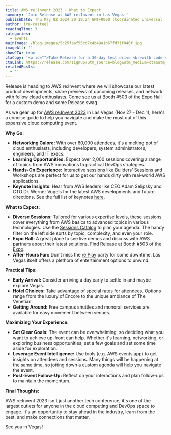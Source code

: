 ```yaml
---
title: AWS re:Invent 2023 - What to Expect
summary: 'Join Release at AWS re:Invent in Las Vegas '
publishDate: Thu May 02 2024 20:19:24 GMT+0000 (Coordinated Universal Time)
author: ira-casteel
readingTime: 3
categories:
  - events
mainImage: /blog-images/5c25faaf55cd7c4b49a1b67fd71f046f.jpg
imageAlt: ''
showCTA: true
ctaCopy: '<p id="">Take Release for a 30-day test drive <br>with code #CONF23</p>'
ctaLink: https://release.com/signup?utm_source=blog&utm_medium=cta&utm_campaign=reaws
relatedPosts:
  - ''
---
```


Release is heading to AWS re:Invent where we will showcase our latest product developments, share previews of upcoming releases, and network with fellow cloud enthusiasts. Come see us at Booth #503 of the Expo Hall for a custom demo and some Release swag.

As we gear up for [AWS re:Invent 2023](https://reinvent.awsevents.com/) in Las Vegas (Nov 27 - Dec 1), here's a concise guide to help you navigate and make the most out of this expansive cloud computing event.

‍**Why Go:**
*   **Networking Galore:** With over 60,000 attendees, it's a melting pot of cloud enthusiasts, including developers, system administrators, engineers, and IT execs.
*   **Learning Opportunities:** Expect over 2,000 sessions covering a range of topics from AWS innovations to practical DevOps strategies.
*   **Hands-On Experience:** Interactive sessions like Builders’ Sessions and Workshops are perfect for us to get our hands dirty with real-world AWS applications.
*   ‍**Keynote Insights**: Hear from AWS leaders like CEO Adam Selipsky and CTO Dr. Werner Vogels for the latest AWS developments and future directions. See the full list of keynotes [here](https://reinvent.awsevents.com/keynotes/).

**What to Expect:**
*   **Diverse Sessions:** Tailored for various expertise levels, these sessions cover everything from AWS basics to advanced topics in various technologies. Use the [Sessions Catalog](https://hub.reinvent.awsevents.com/attendee-portal/catalog/) to plan your agenda. The handy filter on the left side sorts by topic, complexity, and even your role.
*   **Expo Hall:** A great place to see live demos and discuss with AWS partners about their latest solutions. Find Release at Booth #503 of the [Expo](https://reinvent.awsevents.com/learn/expo).
*   **After-Hours Fun:** Don’t miss the [re:Play](https://reinvent.awsevents.com/community/replay) party for some downtime. Las Vegas itself offers a plethora of entertainment options to unwind.

‍**Practical Tips:**
*   **Early Arrival:** Consider arriving a day early to settle in and maybe explore Vegas.
*   **Hotel Choices:** Take advantage of special rates for attendees. Options range from the luxury of Encore to the unique ambiance of The Venetian.
*   **Getting Around:** Free campus shuttles and monorail services are available for easy movement between venues.

‍**Maximizing Your Experience:**
*   **Set Clear Goals:** The event can be overwhelming, so deciding what you want to achieve up-front can help. Whether it's learning, networking, or exploring business opportunities, set a few goals and set some time aside for exploration.
*   **Leverage Event Intelligence:** Use tools (e.g. AWS events app) to get insights on attendees and sessions. Many things will be happening at the same time, so jotting down a custom agenda will help you navigate the event.
*   **Post-Event Follow-Up:** Reflect on your interactions and plan follow-ups to maintain the momentum.

‍**Final Thoughts:**

AWS re:Invent 2023 isn't just another tech conference; it's one of the largest outlets for anyone in the cloud computing and DevOps space to engage. It's an opportunity to stay ahead in the industry, learn from the best, and make connections that matter.

See you in Vegas!